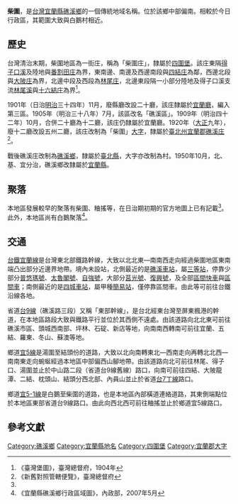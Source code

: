 {{noteTA
|1 = zh-cn:庄; zh-hk:庄; zh-tw:庄;
}}
'''柴圍'''，是[[台灣|台灣]][[宜蘭縣|宜蘭縣]][[礁溪鄉|礁溪鄉]]的一個傳統地域名稱。位於該鄉中部偏南。相較於今日行政區，其範圍大致與白鵝村相近。

==歷史==
台灣清治末期，柴圍地區為一街庄，稱為「柴圍庄」，隸屬於[[四圍堡|四圍堡]]。該庄東隔[[得子口溪|得子口溪]]及陸地與[[番割田庄|番割田庄]]為界，東南邊、南邊及西邊南段與[[四結_(礁溪鄉)|四結庄]]為鄰，西邊北段與[[大陂_(宜蘭縣)|大陂庄]]為界，北邊中段及西段為[[林尾_(宜蘭縣)|林尾庄]]，北邊東段隔一小部分陸地及得子口溪支流[[林尾溪|林尾溪]]與[[十六結庄|十六結庄]]為界<ref name="臺灣堡圖">《臺灣堡圖》，臺灣總督府，1904年</ref>。

1901年（日治[[明治|明治]]三十四年）11月，廢縣廳改設二十廳，該庄隸屬於[[宜蘭廳|宜蘭廳]]，編入第三區。1905年（明治三十八年）7月，該區改名「礁溪區」。1909年（明治四十二年）10月，合併二十廳為十二廳，該庄仍隸屬於宜蘭廳。1920年（[[大正|大正]]九年），廢十二廳改設五州二廳，該庄改制為「柴圍」[[大字|大字]]，隸屬於[[臺北州|臺北州]][[宜蘭郡|宜蘭郡]][[礁溪庄|礁溪庄]]<ref>《新舊對照管轄便覽》，臺灣總督府</ref>。

戰後礁溪庄改制為[[礁溪鄉|礁溪鄉]]，隸屬於[[臺北縣|臺北縣]]，大字亦改制為村。1950年10月，北、基、宜分治，礁溪鄉改隸屬於[[宜蘭縣|宜蘭縣]]。

==聚落==
本地區發展較早的聚落有柴圍、粬搖等，在日治期初期的官方地圖上已有記載<ref name="臺灣堡圖"/>。此外，本地區尚有白鵝聚落<ref>《宜蘭縣礁溪鄉行政區域圖》，內政部，2007年5月</ref>。

==交通==
[[台鐵|台鐵]][[宜蘭線|宜蘭線]]是台灣東北部鐵路幹線，大致以北北東—南南西走向經過柴圍地區東南端凸出部分近邊界地帶。境內未設站，北側最近的是[[礁溪車站|礁溪車站]]，屬[[三等站_(台鐵)|三等站]]，停靠少部分[[普悠瑪號|普悠瑪號]]、[[太魯閣號|太魯閣號]]、[[自強號|自強號]]，大部分[[莒光號|莒光號]]、[[復興號列車|復興號]]，及全部[[區間快車|區間快車]]與[[臺鐵區間車|區間車]]；南側最近的是[[四城車站|四城車站]]，屬甲種[[簡易站|簡易站]]，僅停靠區間車。由此等可前往台鐵沿線各地。

省道[[台9線|台9線]]（礁溪路三段）又稱「東部幹線」，是台北經東台灣至屏東楓港的幹道，在本地區路段大致與鐵路平行並位於其西側不遠處。由該道路向北北東可前往礁溪市區、頭城西南部、坪林、石碇、新店等地，向南南西轉南可前往宜蘭、五結、羅東、冬山、蘇澳等地。

鄉道[[宜5線|宜5線]]是湯圍至結頭份的道路，大致以北向南轉東北—西南走向再轉北北西—南南東走向蜿蜒經過本地區中部偏西山腳地帶。由該道路向北可前往林尾、得子口、湯圍並止於中山路二段（省道台9線舊線）路口，向南可前往四結、大陂龍潭、二結、枕頭山、結頭分西北部、內員山並止於省道[[台7丁線|台7丁線]]路口。

鄉道[[宜5-1線|宜5-1線]]是白鵝至柴圍的道路，也是本地區內部橫道連絡道路，其東側端點位於本地區東部省道台9線路口。由此向西北西可前往粬搖並止於鄉道宜5線路口。

==參考文獻==
{{reflist}}

{{宜蘭郡}}

[[Category:礁溪鄉|Category:礁溪鄉]]
[[Category:宜蘭縣地名|Category:宜蘭縣地名]]
[[Category:四圍堡|Category:四圍堡]]
[[Category:宜蘭郡大字|Category:宜蘭郡大字]]